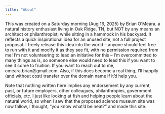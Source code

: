 ```yaml
---
title: "About"
---
```


This was created on a Saturday morning (Aug 16, 2025) by Brian O'Meara, a natural history enthusiast living in Oak Ridge, TN, but NOT by any means an architect or philanthropist, while sitting in a hammock in his backyard. It reflects a quick inspirational idea for an unused site, not a full project proposal. I freely release this idea into the world -- anyone should feel free to run with it and modify it as they see fit, with no permission required from me! I'm not volunteering to lead an initiative for this -- I'm overcommitted to many things as is, so someone else would need to lead this if you want to see it come to fruition. If you want to reach out to me, omeara.brian@gmail.com. Also, if this does become a real thing, I'll happily (and without cost) transfer over the domain name if it'd help you.

Note that nothing written here implies any endorsement by any current, past, or future employers, other colleagues, philanthropies, government officials, etc. I just like looking at fish and helping people learn about the natural world, so when I saw that the proposed science museum site was now fallow, I thought, "you know what'd be neat?" and made this site.